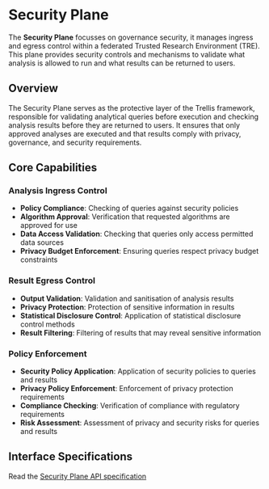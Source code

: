 # Security Plane

The **Security Plane** focusses on governance security, it manages ingress and egress control within a federated Trusted Research Environment (TRE). 
This plane provides security controls and mechanisms to validate what analysis is allowed to run and what results can be returned to users.

## Overview

The Security Plane serves as the protective layer of the Trellis framework, responsible for validating analytical queries before execution and checking analysis results before they are returned to users. 
It ensures that only approved analyses are executed and that results comply with privacy, governance, and security requirements.

## Core Capabilities

### Analysis Ingress Control
- **Policy Compliance**: Checking of queries against security policies
- **Algorithm Approval**: Verification that requested algorithms are approved for use
- **Data Access Validation**: Checking that queries only access permitted data sources
- **Privacy Budget Enforcement**: Ensuring queries respect privacy budget constraints

### Result Egress Control
- **Output Validation**: Validation and sanitisation of analysis results
- **Privacy Protection**: Protection of sensitive information in results
- **Statistical Disclosure Control**: Application of statistical disclosure control methods
- **Result Filtering**: Filtering of results that may reveal sensitive information

### Policy Enforcement
- **Security Policy Application**: Application of security policies to queries and results
- **Privacy Policy Enforcement**: Enforcement of privacy protection requirements
- **Compliance Checking**: Verification of compliance with regulatory requirements
- **Risk Assessment**: Assessment of privacy and security risks for queries and results

## Interface Specifications

Read the [Security Plane API specification](https://trellis.federated-analytics.ac.uk/security/v0.0.1/)
